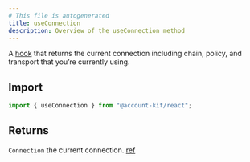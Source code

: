```yaml
---
# This file is autogenerated
title: useConnection
description: Overview of the useConnection method
---
```



A [hook](https://github.com/alchemyplatform/aa-sdk/blob/main/account-kit/react/src/hooks/useConnection.ts) that returns the current connection including chain, policy, and transport that you’re currently using.

## Import

```ts
import { useConnection } from "@account-kit/react";
```

## Returns

`Connection`
the current connection. [ref](https://github.com/alchemyplatform/aa-sdk/blob/main/account-kit/core/src/types.ts#L56)
